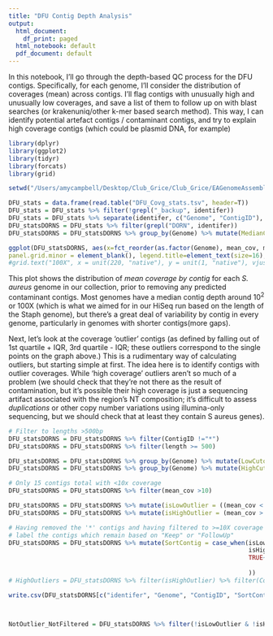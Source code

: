 ```yaml
---
title: "DFU Contig Depth Analysis"
output:
  html_document:
    df_print: paged
  html_notebook: default
  pdf_document: default
---
```


In this notebook, I'll go through the depth-based QC process for the DFU contigs. Specifically, for each genome, I'll consider the distribution of coverages (mean) across contigs. I'll flag contigs with unusually high and unusually low coverages, and save a list of them to follow up on with blast searches (or krakenuniq/other k-mer based search method). This way, I can identify potential artefact contigs / contaminant contigs, and try to explain high coverage contigs (which could be plasmid DNA, for example)

```r
library(dplyr)
library(ggplot2)
library(tidyr)
library(forcats)
library(grid)
```

```r
setwd("/Users/amycampbell/Desktop/Club_Grice/Club_Grice/EAGenomeAssembly/CoverageAnalyses")

DFU_stats = data.frame(read.table("DFU_Covg_stats.tsv", header=T)) 
DFU_stats = DFU_stats %>% filter(!grepl("_backup", identifer))
DFU_stats = DFU_stats %>% separate(identifer, c("Genome", "ContigID"), "_", remove=F)
DFU_statsDORNS = DFU_stats %>% filter(grepl("DORN", identifer))
DFU_statsDORNS = DFU_statsDORNS %>% group_by(Genome) %>% mutate(MedianContigLength=median(length))

```


```r
ggplot(DFU_statsDORNS, aes(x=fct_reorder(as.factor(Genome), mean_cov, median), y=log10(mean_cov+1),  fill=MedianContigLength*.001)) + scale_fill_gradient(low="white", high="darkred") + geom_boxplot(outlier.size=.1, outlier.color=NULL, outlier.fill=NULL) + xlab("Genome") + ylab("Log10-transformed Mean Coverage by Contig")  + labs(fill="Median Contig Length of Assembly (kb)") +  theme_bw() + ggtitle("DORN Genome Contig Coverages") + theme(legend.position="bottom", axis.text.x=element_blank(), panel.grid.major = element_blank(),
panel.grid.minor = element_blank(), legend.title=element_text(size=16), axis.title.x=element_text(size=16), axis.title.y=element_text(size=16), plot.title=element_text(size=20, hjust=.5, face="bold"))  +  geom_hline(yintercept = log10(101), color="#008B8B", linetype="dashed") + geom_hline(yintercept=log10(51),color="#008B8B",linetype="dashed" )
#grid.text("100X", x = unit(220, "native"), y = unit(1, "native"), vjust=.25, hjust=1)
```
 This plot shows the distribution of *mean coverage by contig* for each *S. aureus* genome in our collection, prior to removing any predicted contaminant contigs. Most genomes have a median contig depth around 10^2^ or 100X (which is what we aimed for in our HiSeq run based on the length of the Staph genome), but there's a great deal of variability by contig in every genome, particularly in genomes with shorter contigs(more gaps). 
 
Next, let's look at the coverage 'outlier' contigs (as defined by falling out of 1st quartile + IQR, 3rd quartile - IQR; these outliers correspond to the single points on the graph above.) This is a rudimentary way of calculating outliers, but starting simple at first. The idea here is to identify contigs with outlier coverages. While 'high coverage' outliers aren't so much of a problem (we should check that they're not there as the result of contamination, but it's possible their high coverage is just a sequencing artifact associated with the region's NT composition; it's difficult to assess *duplications* or other copy number variations using illumina-only sequencing, but we should check that at least they contain S aureus genes).


```r
# Filter to lengths >500bp 
DFU_statsDORNS = DFU_statsDORNS %>% filter(ContigID !="*")
DFU_statsDORNS = DFU_statsDORNS %>% filter(length >= 500)

DFU_statsDORNS = DFU_statsDORNS %>% group_by(Genome) %>% mutate(LowCutoff = (median(mean_cov)-(1.5*IQR(mean_cov)))) 
DFU_statsDORNS = DFU_statsDORNS %>% group_by(Genome) %>% mutate(HighCutoff = (median(mean_cov)+(1.5*IQR(mean_cov))))

# Only 15 contigs total with <10x coverage 
DFU_statsDORNS = DFU_statsDORNS %>% filter(mean_cov >10)

DFU_statsDORNS = DFU_statsDORNS %>% mutate(isLowOutlier = ((mean_cov < LowCutoff)))
DFU_statsDORNS = DFU_statsDORNS %>% mutate(isHighOutlier = (mean_cov > HighCutoff))

# Having removed the '*' contigs and having filtered to >=10X coverage / >500 bp length in the DFU_statsDORNS table, 
# label the contigs which remain based on "Keep" or "FollowUp"
DFU_statsDORNS = DFU_statsDORNS %>% mutate(SortContig = case_when(isLowOutlier ~ "FollowUp",
                                                                  isHighOutlier ~ "FollowUp",
                                                                  TRUE~"keep"
                                                                  
                                                                  ))
# HighOutliers = DFU_statsDORNS %>% filter(isHighOutlier) %>% filter(ContigID != "*")

write.csv(DFU_statsDORNS[c("identifer", "Genome", "ContigID", "SortContig")], file="ContigFilteringFates.csv")



NotOutlier_NotFiltered = DFU_statsDORNS %>% filter(!isLowOutlier & !isHighOutlier & (mean_cov >= 10)) %>% filter(ContigID != "*")


```
